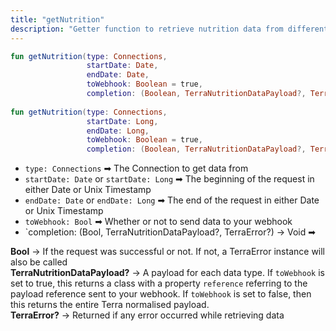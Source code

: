 ```yaml
---
title: "getNutrition"
description: "Getter function to retrieve nutrition data from different connections"
---
```

```kotlin
fun getNutrition(type: Connections, 
                 startDate: Date, 
                 endDate: Date, 
                 toWebhook: Boolean = true, 
                 completion: (Boolean, TerraNutritionDataPayload?, TerraError?) -> Unit = {_, _, _ ->})
  
fun getNutrition(type: Connections, 
                 startDate: Long, 
                 endDate: Long, 
                 toWebhook: Boolean = true, 
                 completion: (Boolean, TerraNutritionDataPayload?, TerraError?) -> Unit = {_, _, _ ->}){

```

*   `type: Connections` ➡ The Connection to get data from
*   `startDate: Date` or `startDate: Long` ➡ The beginning of the request in either Date or Unix Timestamp
*   `endDate: Date` or `endDate: Long` ➡ The end of the request in either Date or Unix Timestamp
*   `toWebhook: Bool` ➡ Whether or not to send data to your webhook
*   \`completion: (Bool, TerraNutritionDataPayload?, TerraError?) -> Void ➡

**Bool** -> If the request was successful or not. If not, a TerraError instance will also be called  
**TerraNutritionDataPayload?** -> A payload for each data type. If `toWebhook` is set to true, this returns a class with a property `reference` referring to the payload reference sent to your webhook. If `toWebhook` is set to false, then this returns the entire Terra normalised payload.  
**TerraError?** -> Returned if any error occurred while retrieving data



